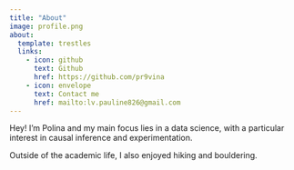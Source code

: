```yaml
---
title: "About"
image: profile.png
about:
  template: trestles
  links:
    - icon: github
      text: Github
      href: https://github.com/pr9vina
    - icon: envelope
      text: Contact me
      href: mailto:lv.pauline826@gmail.com
---
```


Hey! I'm Polina and my main focus lies in a data science, with a particular interest in causal inference and experimentation.  

Outside of the academic life, I also enjoyed hiking and bouldering.


